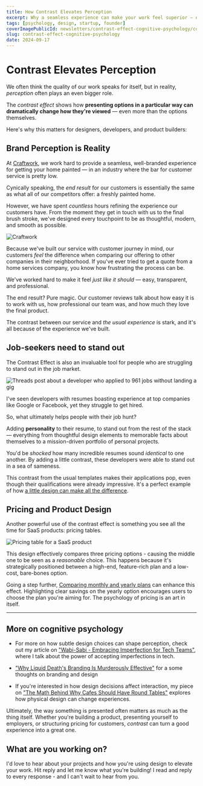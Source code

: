 ```yaml
---
title: How Contrast Elevates Perception
excerpt: Why a seamless experience can make your work feel superior — even if it's not.
tags: [psychology, design, startup, founder]
coverImagePublicId: newsletters/contrast-effect-cognitive-psychology/cover
slug: contrast-effect-cognitive-psychology
date: 2024-09-17
---
```


# Contrast Elevates Perception

We often think the quality of our work speaks for itself, but in reality, _perception_ often plays an even bigger role.

The <dfn>contrast effect</dfn> shows how **presenting options in a particular way can dramatically change how they're viewed** — even more than the options themselves.

Here's why this matters for designers, developers, and product builders:

## Brand Perception is Reality

At [Craftwork](https://craftwork.com?utm_source=mikebifulco-com), we work hard to provide a seamless, well-branded experience for getting your home painted — in an industry where the bar for customer service is pretty low.

Cynically speaking, the _end result_ for our customers is essentially the same as what all of our competitors offer: a freshly painted home.

However, we have spent _countless_ hours refining the experience our customers have. From the moment they get in touch with us to the final brush stroke, we've designed every touchpoint to be as thoughtful, modern, and smooth as possible.

<Image
  publicId="newsletters/contrast-effect-cognitive-psychology/craftwork"
  alt="Craftwork"
/>

Because we've built our service with customer journey in mind, our customers _feel_ the difference when comparing our offering to other companies in their neighborhood. If you've ever tried to get a quote from a home services company, you know how frustrating the process can be.

We've worked hard to make it feel _just like it should_ — easy, transparent, and professional.

The end result? Pure magic. Our customer reviews talk about how easy it is to work with us, how professional our team was, and how much they love the final product.

The contrast between our service and _the usual experience_ is stark, and it's all because of the experience we've built.

## Job-seekers need to stand out

The Contrast Effect is also an invaluable tool for people who are struggling to stand out in the job market.

<Image
  publicId="newsletters/contrast-effect-cognitive-psychology/job-hunt"
  alt="Threads post about a developer who applied to 961 jobs without landing a gig"
  caption="The job market is extremely challenging for developers, even those with impressive resumes."
/>

I've seen developers with resumes boasting experience at top companies like Google or Facebook, yet they struggle to get hired.

So, what ultimately helps people with their job hunt?

Adding **personality** to their resume, to stand out from the rest of the stack — everything from thoughtful design elements to memorable facts about themselves to a mission-driven portfolio of personal projects.

You'd be _shocked_ how many incredible resumes sound _identical_ to one another. By adding a little contrast, these developers were able to stand out in a sea of sameness.

This contrast from the usual templates makes their applications pop, even though their qualifications were already impressive. It's a perfect example of how [a little design can make all the difference](https://mikebifulco.com/newsletter/your-resume-sucks).

## Pricing and Product Design

Another powerful use of the contrast effect is something you see all the time for SaaS products: pricing tables.

<Image
  publicId="newsletters/contrast-effect-cognitive-psychology/pricing-table"
  alt="Pricing table for a SaaS product"
/>

This design effectively compares three pricing options - causing the middle one to be seen as a _reasonable_ choice. This happens because it's strategically positioned between a high-end, feature-rich plan and a low-cost, bare-bones option.

Going a step further, [Comparing monthly and yearly plans](https://mikebifulco.com/newsletter/use-annual-pricing-build-loyalty) can enhance this effect. Highlighting clear savings on the yearly option encourages users to choose the plan you're aiming for. The psychology of pricing is an art in itself.

---

## More on cognitive psychology

- For more on how subtle design choices can shape perception, check out my article on ["Wabi-Sabi - Embracing Imperfection for Tech Teams"](https://mikebifulco.com/newsletter/wabi-sabi-embracing-imperfection-for-tech-teams), where I talk about the power of accepting imperfections in tech.

- ["Why Liquid Death's Branding Is Murderously Effective"](https://mikebifulco.com/newsletter/why-liquid-deaths-branding-is-murderously-effective) for a some thoughts on branding and design

- If you're interested in how design decisions affect interaction, my piece on ["The Math Behind Why Cafes Should Have Round Tables"](https://mikebifulco.com/newsletter/the-math-behind-why-cafes-should-have-round-tables) explores how physical design can change experiences.

Ultimately, the way something is presented often matters as much as the thing itself. Whether you're building a product, presenting yourself to employers, or structuring pricing for customers, _contrast_ can turn a good experience into a great one.

## What are you working on?

I'd love to hear about your projects and how you're using design to elevate your work. Hit reply and let me know what you're building! I read and reply to every response - and I can't wait to hear from you.

